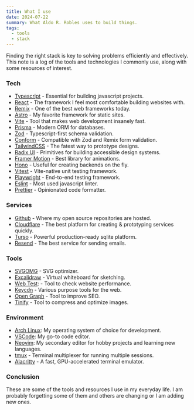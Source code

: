 ```yaml
---
title: What I use
date: 2024-07-22
summary: What Aldo R. Robles uses to build things.
tags:
  - tools
  - stack
---
```


Finding the right stack is key to solving problems efficiently and effectively.
This note is a log of the tools and technologies I commonly use, along with some
resources of interest.

### Tech

- [Typescript](https://typescriptlang.org/) - Essential for building javascript
  projects.
- [React](https://react.dev) - The framework I feel most comfortable building
  websites with.
- [Remix](https://remix.run) - One of the best web frameworks today.
- [Astro](https://astro.build) - My favorite framework for static sites.
- [Vite](https://vitejs.dev) - Tool that makes web development insanely fast.
- [Prisma](https://prisma.io) - Modern ORM for databases.
- [Zod](https://zod.dev/) - Typescript-first schema validation.
- [Conform](https://conform.guide/) - Compatible with Zod and Remix form
  validation.
- [TailwindCSS](https://tailwindcss.com) - The fatest way to prototype designs.
- [Radix UI](https://www.radix-ui.com/) - Primitives for building accessible
  design systems.
- [Framer Motion](https://www.framer.com/motion/) - Best library for animations.
- [Hono](https://hono.dev) - Useful for creating backends on the fly.
- [Vitest](https://vitest.dev) - Vite-native unit testing framework.
- [Playwright](https://playwright.dev/) - End-to-end testing framework.
- [Eslint](https://eslint.org/) - Most used javascript linter.
- [Prettier](https://prettier.io/) - Opinionated code formatter.

### Services

- [Github](https://github.com/) - Where my open source repositories are hosted.
- [Cloudflare](https://www.cloudflare.com/developer-platform/products/) - The
  best platform for creating & prototyping services quickly.
- [Turso](https://turso.tech/) - Powerful production-ready sqlite platform.
- [Resend](https://resend.com/) - The best service for sending emails.

### Tools

- [SVGOMG](https://jakearchibald.github.io/svgomg/) - SVG optimizer.
- [Excalidraw](https://excalidraw.com/) - Virtual whiteboard for sketching.
- [Web Test](https://www.webpagetest.org/): - Tool to check website performance.
- [Keycdn](https://tools.keycdn.com/) - Various purpose tools for the web.
- [Open Graph](https://www.opengraph.xyz/) - Tool to improve SEO.
- [Tinify](https://tinypng.com/) - Tool to compress and optimize images.

### Environment

- [Arch Linux](https://archlinux.org): My operating system of choice for
  development.
- [VSCode](https://code.visualstudio.com/): My go-to code editor.
- [Neovim](https://neovim.io/): My secondary editor for hobby projects and
  learning new languages.
- [tmux](https://github.com/tmux/tmux/wiki) - Terminal multiplexer for running
  multiple sessions.
- [Alacritty](https://alacritty.org/) - A fast, GPU-accelerated terminal
  emulator.

### Conclusion

These are some of the tools and resources I use in my everyday life. I am
probably forgetting some of them and others are changing or I am adding new
ones.
